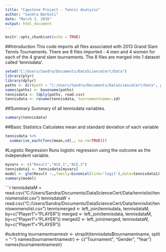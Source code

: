 ```yaml
---
title: "Capstone Project - Tennis Analysis"
author: "Sandra Barbuti"
date: "March 3, 2016"
output: html_document
---
```


```r
knitr::opts_chunk$set(echo = TRUE)
```

##Introduction
This code imports all files associated with 2013 Grand Slam Tennis Tournaments. There are 8 files imported - 4 men and 4 women for each of the 4 grand slam tournaments. The 8 files are merged into 1 dataset called 'tennisdata'.


```r
setwd("C:/Users/Sandra/Documents/DataScienceCert/Data")
library(plyr)
library(dplyr)
paths <- dir(path = "C:/Users/Sandra/Documents/DataScienceCert/Data", pattern = "\\.csv")
names(paths) <- basename(paths)
tennisdata <- ldply(paths, read.csv)
tennisdata <- rename(tennisdata, tournamentname=.id)
```

##Summary
Summary of all tennisdata variables.

```r
summary(tennisdata)
```

##Basic Statistics 
Calculates mean and standard deviation of each variable

```r
tennisdata %>% 
  summarise_each(funs(mean,sd(., na.rm=TRUE)))
```

#Logistic Regression
Runs logistic regression using the outcome as the independent variable. 

```r
myvars <- c("Result","ACE.1","ACE.2")
tennisdata1 <- tennisdata[myvars]
model <- glm(Result ~.,family=binomial(link='logit'),data=tennisdata1)
summary(model)
```

```r
tennisdataM = read.csv("C:/Users/Sandra/Documents/DataScienceCert/Data/tennislist/tennismenslist.csv") 
tennisdataW = read.csv("C:/Users/Sandra/Documents/DataScienceCert/Data/tennislist/tenniswomenslist.csv") 
tennismerged <- left_join(tennisdata, tennisdataM, by=c("Player1"="PLAYER"))
merged <- left_join(tennisdata, tennisdataM, by=c("Player1"="PLAYER"))
merged2 <- left_join(merged, tennisdataW, by=c("Player1"="PLAYER"))

#substring
tournamentnamestr <- strsplit(tennisdata$tournamentname, split = "-")
names(tournamentnamestr) <- c("Tournament", "Gender", "Year")
names(tournamentnamestr)
